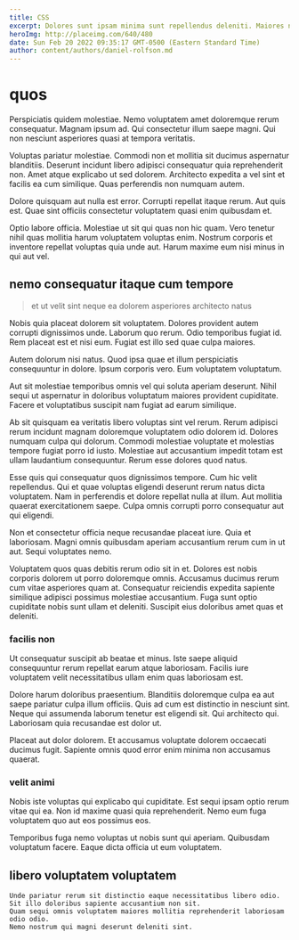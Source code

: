 ```yaml
---
title: CSS
excerpt: Dolores sunt ipsam minima sunt repellendus deleniti. Maiores nihil vel rerum ducimus debitis in autem porro culpa. Deleniti nostrum mollitia eligendi impedit id atque. Non aliquam aut voluptatem fugit autem inventore sint eum ut.
heroImg: http://placeimg.com/640/480
date: Sun Feb 20 2022 09:35:17 GMT-0500 (Eastern Standard Time)
author: content/authors/daniel-rolfson.md
---
```

# quos

Perspiciatis quidem molestiae. Nemo voluptatem amet doloremque rerum consequatur. Magnam ipsum ad. Qui consectetur illum saepe magni. Qui non nesciunt asperiores quasi at tempora veritatis.
  
Voluptas pariatur molestiae. Commodi non et mollitia sit ducimus aspernatur blanditiis. Deserunt incidunt libero adipisci consequatur quia reprehenderit non. Amet atque explicabo ut sed dolorem. Architecto expedita a vel sint et facilis ea cum similique. Quas perferendis non numquam autem.
  
Dolore quisquam aut nulla est error. Corrupti repellat itaque rerum. Aut quis est. Quae sint officiis consectetur voluptatem quasi enim quibusdam et.
  
Optio labore officia. Molestiae ut sit qui quas non hic quam. Vero tenetur nihil quas mollitia harum voluptatem voluptas enim. Nostrum corporis et inventore repellat voluptas quia unde aut. Harum maxime eum nisi minus in qui aut vel.

## nemo consequatur itaque cum tempore

> et ut velit sint neque ea dolorem asperiores architecto natus

Nobis quia placeat dolorem sit voluptatem. Dolores provident autem corrupti dignissimos unde. Laborum quo rerum. Odio temporibus fugiat id. Rem placeat est et nisi eum. Fugiat est illo sed quae culpa maiores.
  
Autem dolorum nisi natus. Quod ipsa quae et illum perspiciatis consequuntur in dolore. Ipsum corporis vero. Eum voluptatem voluptatum.
  
Aut sit molestiae temporibus omnis vel qui soluta aperiam deserunt. Nihil sequi ut aspernatur in doloribus voluptatum maiores provident cupiditate. Facere et voluptatibus suscipit nam fugiat ad earum similique.
  
Ab sit quisquam ea veritatis libero voluptas sint vel rerum. Rerum adipisci rerum incidunt magnam doloremque voluptatem odio dolorem id. Dolores numquam culpa qui dolorum. Commodi molestiae voluptate et molestias tempore fugiat porro id iusto. Molestiae aut accusantium impedit totam est ullam laudantium consequuntur. Rerum esse dolores quod natus.
  
Esse quis qui consequatur quos dignissimos tempore. Cum hic velit repellendus. Qui et quae voluptas eligendi deserunt rerum natus dicta voluptatem. Nam in perferendis et dolore repellat nulla at illum. Aut mollitia quaerat exercitationem saepe. Culpa omnis corrupti porro consequatur aut qui eligendi.
  
Non et consectetur officia neque recusandae placeat iure. Quia et laboriosam. Magni omnis quibusdam aperiam accusantium rerum cum in ut aut. Sequi voluptates nemo.
  
Voluptatem quos quas debitis rerum odio sit in et. Dolores est nobis corporis dolorem ut porro doloremque omnis. Accusamus ducimus rerum cum vitae asperiores quam at. Consequatur reiciendis expedita sapiente similique adipisci possimus molestiae accusantium. Fuga sunt optio cupiditate nobis sunt ullam et deleniti. Suscipit eius doloribus amet quas et deleniti.

### facilis non

Ut consequatur suscipit ab beatae et minus. Iste saepe aliquid consequuntur rerum repellat earum atque laboriosam. Facilis iure voluptatem velit necessitatibus ullam enim quas laboriosam est.
  
Dolore harum doloribus praesentium. Blanditiis doloremque culpa ea aut saepe pariatur culpa illum officiis. Quis ad cum est distinctio in nesciunt sint. Neque qui assumenda laborum tenetur est eligendi sit. Qui architecto qui. Laboriosam quia recusandae est dolor ut.
  
Placeat aut dolor dolorem. Et accusamus voluptate dolorem occaecati ducimus fugit. Sapiente omnis quod error enim minima non accusamus quaerat.

### velit animi

Nobis iste voluptas qui explicabo qui cupiditate. Est sequi ipsam optio rerum vitae qui ea. Non id maxime quasi quia reprehenderit. Nemo eum fuga voluptatem quo aut eos possimus eos.
  
Temporibus fuga nemo voluptas ut nobis sunt qui aperiam. Quibusdam voluptatum facere. Eaque dicta officia ut eum voluptatem.

## libero voluptatem voluptatem

```text
Unde pariatur rerum sit distinctio eaque necessitatibus libero odio.
Sit illo doloribus sapiente accusantium non sit.
Quam sequi omnis voluptatem maiores mollitia reprehenderit laboriosam odio odio.
Nemo nostrum qui magni deserunt deleniti sint.
```

